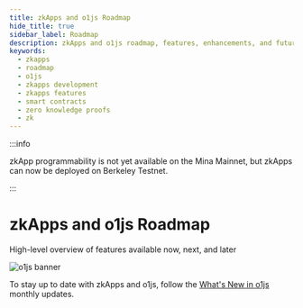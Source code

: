 ```yaml
---
title: zkApps and o1js Roadmap
hide_title: true
sidebar_label: Roadmap
description: zkApps and o1js roadmap, features, enhancements, and future development plans. 
keywords:
  - zkapps
  - roadmap
  - o1js
  - zkapps development
  - zkapps features
  - smart contracts
  - zero knowledge proofs
  - zk
---
```



:::info

zkApp programmability is not yet available on the Mina Mainnet, but zkApps can now be deployed on Berkeley Testnet.

:::

# zkApps and o1js Roadmap

<Subhead>High-level overview of features available now, next, and later</Subhead>

<img
  alt="o1js banner"
  src="/img/banner-o1js.png"
/>

To stay up to date with zkApps and o1js, follow the [What's New in o1js](https://blog.o1labs.org/search?q=o1js) monthly updates.

